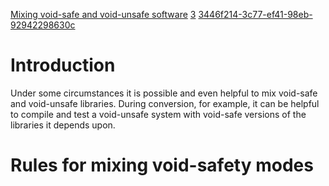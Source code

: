 [[Property:title|Mixing void-safe and void-unsafe software]]
[[Property:weight|3]]
[[Property:uuid|3446f214-3c77-ef41-98eb-92942298630c]]
{{underconstruction}}


=Introduction=

Under some circumstances it is possible and even helpful to mix void-safe and void-unsafe libraries. During conversion, for example, it can be helpful to compile and test a void-unsafe system with void-safe versions of the libraries it depends upon. 

=Rules for mixing void-safety modes=




